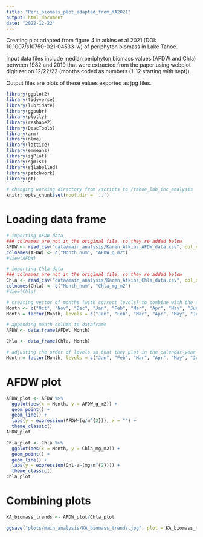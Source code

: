 ```yaml
---
title: "Peri_biomass_plot_adapted_from_KA2021"
output: html_document
date: "2022-12-22"
---
```

Creating plot adapted from figure 4 in atkins et al 2021 (DOI: 10.1007/s10750-021-04533-w) of periphyton biomass in Lake Tahoe.

Input data files include median periphyton biomass values (AFDW and Chla) between 1982 and 2019 that were extracted from the paper using webplot digitizer on 12/22/22 (months coded as numbers (1-12 starting with sept)).

Output files are plots of these values exported as jpg files.

```r
library(ggplot2)
library(tidyverse)
library(lubridate)
library(ggpubr)
library(plotly)
library(reshape2)
library(DescTools)
library(arm)
library(nlme)
library(lattice)
library(emmeans)
library(sjPlot)
library(sjmisc)
library(sjlabelled)
library(patchwork)
library(gt)

# changing working directory from /scripts to /tahoe_lab_inc_analysis
knitr::opts_chunk$set(root.dir = '..')
```

# Loading data frame
```r
# importing AFDW data
### colnames are not in the original file, so they're added below
AFDW <- read_csv("data/main_analysis/Karen_Atkins_AFDW_data.csv", col_names = FALSE)
colnames(AFDW) <- c("Month_num", "AFDW_g_m2")
#View(AFDW)

# importing Chla data
### colnames are not in the original file, so they're added below
Chla <- read_csv("data/main_analysis/Karen_Atkins_Chla_data.csv", col_names = FALSE)
colnames(Chla) <- c("Month_num", "Chla_mg_m2")
#View(Chla)

# creating vector of months (with correct levels) to combine with the above data frames (goes by water year Oct-Oct)
Month <- c("Oct", "Nov", "Dec", "Jan", "Feb", "Mar", "Apr", "May", "Jun", "Jul", "Aug", "Sep")
Month = factor(Month, levels = c("Jan", "Feb", "Mar", "Apr", "May", "Jun", "Jul", "Aug", "Sep", "Oct", "Nov", "Dec"))

# appending month column to dataframe
AFDW <- data.frame(AFDW, Month)

Chla <- data_frame(Chla, Month)

# adjusting the order of levels so that they plot in the calendar-year order
Month = factor(Month, levels = c("Jan", "Feb", "Mar", "Apr", "May", "Jun", "Jul", "Aug", "Sep", "Oct", "Nov", "Dec"))

```


# AFDW plot
```r
AFDW_plot <- AFDW %>%
  ggplot(aes(x = Month, y = AFDW_g_m2)) +
  geom_point() +
  geom_line() +
  labs(y = expression(AFDW~(g/m^{2})), x = "") +
  theme_classic()
AFDW_plot

Chla_plot <- Chla %>%
  ggplot(aes(x = Month, y = Chla_mg_m2)) +
  geom_point() +
  geom_line() +
  labs(y = expression(Chl-a~(mg/m^{2}))) +
  theme_classic()
Chla_plot
```

# Combining plots
```r
KA_biomass_trends <- AFDW_plot/Chla_plot

ggsave("plots/main_analysis/KA_biomass_trends.jpg", plot = KA_biomass_trends, height = 6, width = 6, dpi = 300)
```


